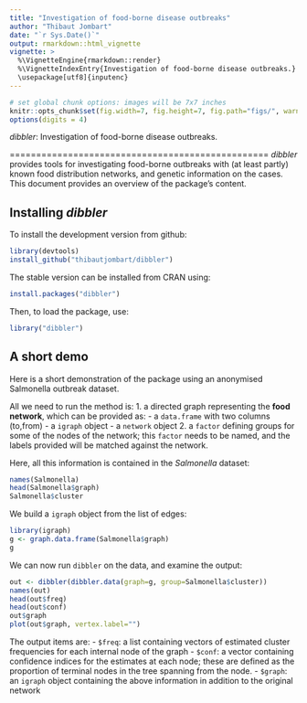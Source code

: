 ```yaml
---
title: "Investigation of food-borne disease outbreaks"
author: "Thibaut Jombart"
date: "`r Sys.Date()`"
output: rmarkdown::html_vignette
vignette: >
  %\VignetteEngine{rmarkdown::render}
  %\VignetteIndexEntry{Investigation of food-borne disease outbreaks.}
  \usepackage[utf8]{inputenc}
---
```



```r
# set global chunk options: images will be 7x7 inches
knitr::opts_chunk$set(fig.width=7, fig.height=7, fig.path="figs/", warning=FALSE)
options(digits = 4)
```
*dibbler*: Investigation of food-borne disease outbreaks.

=================================================
*dibbler* provides tools for investigating food-borne outbreaks with (at least partly) known food distribution networks, and genetic information on the cases.
This document provides an overview of the package's content.


Installing *dibbler*
-------------
To install the development version from github:
```r
library(devtools)
install_github("thibautjombart/dibbler")
```

The stable version can be installed from CRAN using:
```r
install.packages("dibbler")
```

Then, to load the package, use:
```r
library("dibbler")
```


A short demo
------------------
Here is a short demonstration of the package using an anonymised Salmonella outbreak dataset.

All we need to run the method is:
1. a directed graph representing the **food network**, which can be provided as:
  - a `data.frame` with two columns (to,from)
  - a `igraph` object
  - a `network` object
2. a `factor` defining groups for some of the nodes of the network; this `factor` needs to be named, and the labels provided will be matched against the network.

Here, all this information is contained in the *Salmonella* dataset:
```r
names(Salmonella)
head(Salmonella$graph)
Salmonella$cluster
```

We build a `igraph` object from the list of edges:
```r
library(igraph)
g <- graph.data.frame(Salmonella$graph)
g
```

We can now run `dibbler` on the data, and examine the output:
```r
out <- dibbler(dibbler.data(graph=g, group=Salmonella$cluster))
names(out)
head(out$freq)
head(out$conf)
out$graph
plot(out$graph, vertex.label="")
```

The output items are:
- `$freq`: a list containing vectors of estimated cluster frequencies for each internal node of the graph
- `$conf`: a vector containing confidence indices for the estimates at each node; these are defined as the proportion of terminal nodes in the tree spanning from the node.
- `$graph`: an `igraph` object containing the above information in addition to the original network



